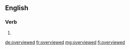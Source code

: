 ==English==

===Verb===
{{head|en|verb form}}

# {{en-past of|overview}}

[[de:overviewed]]
[[fr:overviewed]]
[[mg:overviewed]]
[[fi:overviewed]]